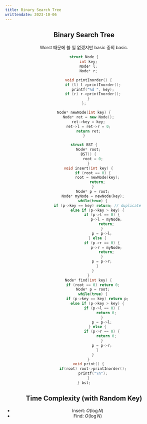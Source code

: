 ```yaml
---
title: Binary Search Tree
writtendate: 2023-10-06
---
```


<Header />


## Binary Search Tree

Worst 때문에 쓸 일 없겠지만 basic 중의 basic. 

```cpp
struct Node {
    int key;
    Node* l;
    Node* r;

    void printInorder() {
        if (l) l->printInorder();
        printf("%d ", key);
        if (r) r->printInorder();
    }
};

Node* newNode(int key) {
    Node* ret = new Node();
    ret->key = key;
    ret->l = ret->r = 0;
    return ret;
}

struct BST {
    Node* root;
    BST() {
        root = 0;
    }
    void insert(int key) {
        if (root == 0) {
            root = newNode(key);
            return;
        }
        Node* p = root;
        Node* myNode = newNode(key);
        while(true) {
            if (p->key == key) return; // duplicate
            else if (p->key > key) {
                if (p->l == 0) {
                    p->l = myNode;
                    return;
                }
                p = p->l;
            } else {
                if (p->r == 0) {
                    p->r = myNode;
                    return;
                }
                p = p->r;
            }
        }
    }
    Node* find(int key) {
        if (root == 0) return 0;
        Node* p = root;
        while(true) {
            if (p->key == key) return p;
            else if (p->key > key) {
                if (p->l == 0) {
                    return 0;
                }
                p = p->l;
            } else {
                if (p->r == 0) {
                    return 0;
                }
                p = p->r;
            }
        }
    }
    void print() {
        if(root) root->printInorder();
        printf("\n");
    }
} bst;

```

## Time Complexity (with Random Key)

- Insert: $O(\log N)$
- Find: $O(\log N)$

<Comment />
